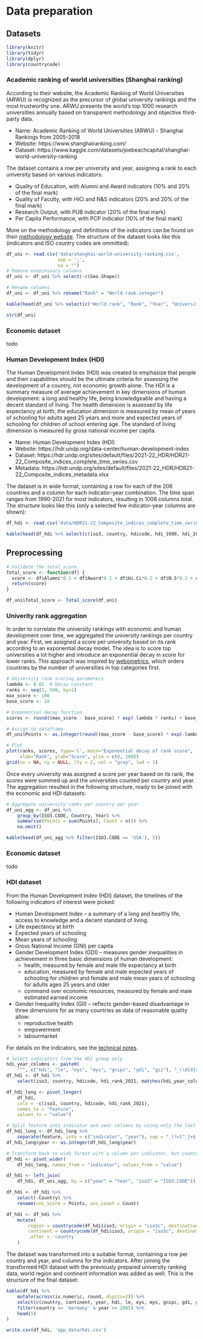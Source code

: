# Data preparation

## Datasets

```r
library(knitr)
library(tidyr)
library(dplyr)
library(countrycode)
```

### Academic ranking of world universities (Shanghai ranking)

According to their website, the Academic Ranking of World Universities (ARWU) is recognized as the precursor of global university rankings and the most trustworthy one. ARWU presents the world's top 1000 research universities annually based on transparent methodology and objective third-party data.

- Name: Academic Ranking of World Universities (ARWU) - Shanghai Rankings from 2005-2018
- Website: https://www.shanghairanking.com/
- Dataset: https://www.kaggle.com/datasets/joebeachcapital/shanghai-world-university-ranking

The dataset contains a row per university and year, assigning a rank to each university based on various indicators:

- Quality of Education, with Alumni and Award indicators (10% and 20% of the final mark)
- Quality of Faculty, with HiCi and N&S indicators (20% and 20% of the final mark)
- Research Output, with PUB indicator (20% of the final mark)
- Per Capita Performance, with PCP indicator (10% of the final mark)

More on the methodology and definitions of the indicators can be found on their [methodology website](https://www.shanghairanking.com/methodology/arwu/2023). The structure of the dataset looks like this (indicators and ISO country codes are ommitted):

```r
df_uni <- read.csv('data/shanghai-world-university-ranking.csv',
                   sep = ';',
                   na = "")
# Remove unnecessary columns
df_uni <- df_uni %>% select(-c(Geo.Shape))

# Rename columns
df_uni <- df_uni %>% rename("Rank" = "World.rank.integer")

kable(head(df_uni %>% select(c("World.rank", "Rank", "Year", "University", "Country")), 10))
```
```r
str(df_uni)
```
### Economic dataset

todo

### Human Development Index (HDI)

The Human Development Index (HDI) was created to emphasize that people and their capabilities should be the ultimate criteria for assessing the development of a country, not economic growth alone. The HDI is a summary measure of average achievement in key dimensions of human development: a long and healthy life, being knowledgeable and having a decent standard of living. The health dimension is assessed by life expectancy at birth, the education dimension is measured by mean of years of schooling for adults aged 25 years and more and expected years of schooling for children of school entering age. The standard of living dimension is measured by gross national income per capita.

- Name: Human Development Index (HDI)
- Website: https://hdr.undp.org/data-center/human-development-index
- Dataset: https://hdr.undp.org/sites/default/files/2021-22_HDR/HDR21-22_Composite_indices_complete_time_series.csv
- Metadata: https://hdr.undp.org/sites/default/files/2021-22_HDR/HDR21-22_Composite_indices_metadata.xlsx

The dataset is in wide format, containing a row for each of the 206 countries and a column for each indicator-year combination. The time span ranges from 1990-2021 for most indicators, resulting in 1008 columns total. The structure looks like this (only a selected few indicator-year columns are shown):

```r
df_hdi <- read.csv('data/HDR21-22_Composite_indices_complete_time_series.csv', sep = ',')

kable(head(df_hdi %>% select(c(iso3, country, hdicode, hdi_1990, hdi_2021, le_1990, le_2021)), 10))
```
## Preprocessing

```r
# Validate the total score.
Total_score <- function(df) {
  score <- df$Alumni*0.1 + df$Award*0.2 + df$Hi.Ci*0.2 + df$N.S*0.2 + df$PUB*0.2 + df$PCP*0.1
  return(score)
}

df_uni$Total_score <- Total_score(df_uni)
```

### Univerity rank aggregation

In order to correlate the university rankings with economic and human development over time, we aggregated the university rankings per country and year. First, we assigned a score per university based on its rank according to an exponential decay model. The idea is to score top universities a lot higher and introduce an exponential decay in score for lower ranks. This approach was inspired by [webometrics](https://www.webometrics.info/en/distribution_by_country), which orders countries by the number of universities in top categories first.

```r
# University rank scoring parameters
lambda <- 0.01  # Decay constant
ranks <- seq(1, 500, by=1)
max_score <- 100
base_score <- 10

# Exponential decay function
scores <- round((max_score - base_score) * exp(-lambda * ranks) + base_score)

# Assign to dataframe
df_uni$Points <- as.integer(round((max_score - base_score) * exp(-lambda * df_uni$Rank ) + base_score))

# Plot
plot(ranks, scores, type='l', main="Exponential decay of rank score",
     xlab="Rank", ylab="Score", ylim = c(0, 100))
grid(nx = NA, ny = NULL, lty = 2, col = "gray", lwd = 1)
```

Once every university was assigned a score per year based on its rank, the scores were summed up and the universities counted per country and year. The aggregation resulted in the following structure, ready to be joined with the economic and HDI datasets:
```r
# Aggregate university ranks per country per year
df_uni_agg <- df_uni %>%
    group_by(ISO3.CODE, Country, Year) %>%
    summarise(Points = sum(Points), Count = n()) %>%
    na.omit()

kable(head(df_uni_agg %>% filter(ISO3.CODE == 'USA'), 5))
```

### Economic dataset

todo

### HDI dataset

From the Human Development Index (HDI) dataset, the timelines of the following indicators of interest were picked:

- Human Development Index -- a summary of a long and healthy life, access to knowledge and a decent standard of living.
- Life expectancy at birth
- Expected years of schooling
- Mean years of schooling
- Gross National Income (GNI) per capita
- Gender Development Index (GDI) -- measures gender inequalities in achievement in three basic dimensions of human development:
  - health, measured by female and male life expectancy at birth
  - education, measured by female and male expected years of schooling for children and female and male mean years of schooling for adults ages 25 years and older
  - command over economic resources, measured by female and male estimated earned income
- Gender Inequality Index (GII) -- reflects gender-based disadvantage in three dimensions for as many countries as data of reasonable quality allow:
  - reproductive health
  - empowerment
  - labourmarket

For details on the indicators, see the [technical notes](https://hdr.undp.org/sites/default/files/2021-22_HDR/hdr2021-22_technical_notes.pdf).
```r
# Select indicators from the HDI group only
hdi_year_columns <- paste0(
    "^", c("hdi", "le", "eys", "mys", "gnipc", "gdi", "gii"), "_\\d{4}$")
df_hdi <- df_hdi %>%
    select(iso3, country, hdicode, hdi_rank_2021, matches(hdi_year_columns))
```


```r
df_hdi_long <- pivot_longer(
    df_hdi,
    cols = -c(iso3, country, hdicode, hdi_rank_2021),
    names_to = "feature",
    values_to = "value")
```
```r
# Split feature into indicator and year columns by using only the last separator
df_hdi_long <- df_hdi_long %>%
    separate(feature, into = c("indicator", "year"), sep = "_(?=[^_]+$)", extra = "merge")
df_hdi_long$year <- as.integer(df_hdi_long$year)
```

```r
# Transform back to wide format with a column per indicator, but country and year as rows
df_hdi <- pivot_wider(
    df_hdi_long, names_from = "indicator", values_from = "value")
```
```r
df_hdi <- left_join(
    df_hdi, df_uni_agg, by = c("year" = "Year", "iso3" = "ISO3.CODE"))

df_hdi <- df_hdi %>%
    select(-Country) %>%
    rename(uni_score = Points, uni_count = Count)
```


```r
df_hdi <- df_hdi %>%
    mutate(
        region = countrycode(df_hdi$iso3, origin = "iso3c", destination = "region"),
        continent = countrycode(df_hdi$iso3, origin = "iso3c", destination = "continent"),
        .after = 'country'
    )
```

The dataset was transformed into a suitable format, containing a row per country and year, and columns for the indicators. After joining the transformed HDI dataset with the previously prepared university ranking data, world region and continent information was added as well. This is the structure of the final dataset:

```r
kable(df_hdi %>%
    mutate(across(is.numeric, round, digits=2)) %>%
    select(c(country, continent, year, hdi, le, eys, mys, gnipc, gdi, gii, uni_score, uni_count)) %>%
    filter(country == 'Germany' & year >= 2005) %>%
    head(5)
)
```

```r
write.csv(df_hdi, 'app_data/hdi.csv')
```

